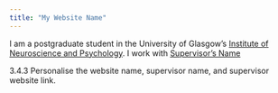 ```yaml
---
title: "My Website Name"
---
```


I am a postgraduate student in the University of Glasgow's
[Institute of Neuroscience and Psychology](http://www.gla.ac.uk/researchinstitutes/neurosciencepsychology/).
I work with [Supervisor's Name](http://supervisor/website)

3.4.3 Personalise the website name, supervisor name, and supervisor website link.
